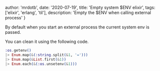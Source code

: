 

  author: 'mrdotb',
  date: '2020-07-19',
  title: 'Empty system $ENV elixir',
  tags: ['elixir', 'erlang', 'til'],
  description:
    'Empty the $ENV when calling external process'
}





By default when you start an external process the current system env is passed.

You can clean it using the following code.

```elixir
:os.getenv()
|> Enum.map(&(:string.split(&1, '=')))
|> Enum.map(&List.first(&1))
|> Enum.each(&(:os.unsetenv(&1)))
```


